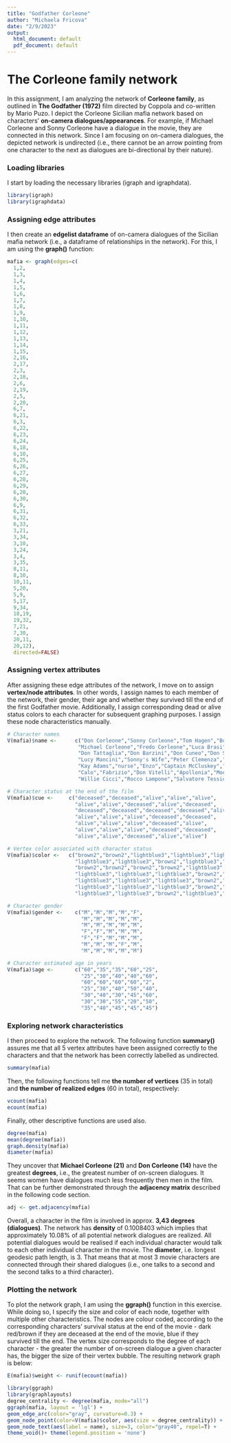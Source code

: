 ```yaml
---
title: "Godfather Corleone"
author: "Michaela Fricova"
date: "2/9/2023"
output:
  html_document: default
  pdf_document: default
---
```


# The Corleone family network
In this assignment, I am analyzing the network of **Corleone family**, as outlined in **The Godfather (1972)** film directed by Coppola and co-written by Mario Puzo. I depict the Corleone Sicilian mafia network based on characters' **on-camera dialogues/appearances**. For example, if Michael Corleone and Sonny Corleone have a dialogue in the movie, they are connected in this network. Since I am focusing on on-camera dialogues, the depicted network is undirected (i.e., there cannot be an arrow pointing from one character to the next as dialogues are bi-directional by their nature).

### Loading libraries
I start by loading the necessary libraries (igraph and igraphdata).

```r
library(igraph)
library(igraphdata)
```

### Assigning edge attributes
I then create an **edgelist dataframe** of on-camera dialogues of the Sicilian mafia network (i.e., a dataframe of relationships in the network). For this, I am using the **graph()** function:

```r
mafia <- graph(edges=c(
  1,2,
  1,3,
  1,4,
  1,5,
  1,6,
  1,7,
  1,8,
  1,9,
  1,10,
  1,11,
  1,12,
  1,13,
  1,14,
  1,15,
  2,16,
  2,17,
  2,3,
  2,18,
  2,6,
  2,19,
  2,5,
  2,20,
  6,7,
  6,21, 
  6,3,
  6,22,
  6,23,
  6,24,
  6,18,
  6,10,
  6,25,
  6,26,
  6,27,
  6,28,
  6,29,
  6,20,
  6,30,
  6,9,
  6,31,
  6,32,
  6,33,
  3,21,
  3,34,
  3,10,
  3,24,
  3,4,
  3,35,
  8,11,
  8,10,
  10,11,
  5,20,
  5,9,
  5,17,
  9,34,
  18,19,
  19,32,
  7,21,
  7,30,
  20,11,
  20,12),
  directed=FALSE)
```

### Assigning vertex attributes
After assigning these edge attributes of the network, I move on to assign **vertex/node attributes**. In other words, I assign names to each member of the network, their gender, their age and whether they survived till the end of the first Godfather movie. Additionally, I assign corresponding dead or alive status colors to each character for subsequent graphing purposes. I assign these node characteristics manually.

```r
# Character names
V(mafia)$name <-      c("Don Corleone","Sonny Corleone","Tom Hagen","Bonasera","C. C. Rizzi",
                       "Michael Corleone","Fredo Corleone","Luca Brasi","Johnny Fontane","Virgil Sollo",  
                       "Don Tattaglia","Don Barzini","Don Cuneo","Don Stracci","Anthony", 
                       "Lucy Mancini","Sonny's Wife","Peter Clemenza","Paulie Gatto","Carlo Rizzi",      
                       "Kay Adams","nurse","Enzo","Captain McCluskey","Don Tommasino",    
                       "Calo","Fabrizio","Don Vitelli","Apollonia","Moe Greene",       
                       "Willie Cicci","Rocco Lampone","Salvatore Tessio","Jack Woltz","Tessa")  

# Character status at the end of the film
V(mafia)$cue <-     c("deceased","deceased","alive","alive","alive",
                      "alive","alive","deceased","alive","deceased",
                      "deceased","deceased","deceased","deceased","alive",
                      "alive","alive","alive","deceased","deceased",
                      "alive","alive","alive","deceased","alive",
                      "alive","alive","alive","deceased","deceased",
                      "alive","alive","deceased","alive","alive")

# Vertex color associated with character status
V(mafia)$color <-   c("brown2","brown2","lightblue3","lightblue3","lightblue3",
                      "lightblue3","lightblue3","brown2","lightblue3","brown2",
                      "brown2","brown2","brown2","brown2","lightblue3",
                      "lightblue3","lightblue3","lightblue3","brown2","brown2",
                      "lightblue3","lightblue3","lightblue3","brown2","lightblue3",
                      "lightblue3","lightblue3","lightblue3","brown2","brown2",
                      "lightblue3","lightblue3","brown2","lightblue3","lightblue3")

# Character gender
V(mafia)$gender <-    c("M","M","M","M","F",
                        "M","M","M","M","M",
                        "M","M","M","M","M",
                        "F","F","M","M","M",
                        "F","F","M","M","M",
                        "M","M","M","F","M",
                        "M","M","M","M","M")

# Character estimated age in years
V(mafia)$age <-       c("60","35","35","60","25",
                        "25","30","40","40","60",
                        "60","60","60","60","2",
                        "25","30","40","50","40",
                        "30","40","30","45","60",
                        "30","30","55","20","50",
                        "35","40","45","45","45")

```

### Exploring network characteristics
I then proceed to explore the network. The following function **summary()** assures me that all 5 vertex attributes have been assigned correctly to the characters and that the network has been correctly labelled as undirected. 

```r
summary(mafia)
```

Then, the following functions tell me **the number of vertices** (35 in total) and **the number of realized edges** (60 in total), respectively:

```r
vcount(mafia)
ecount(mafia)
```

Finally, other descriptive functions are used also.

```r
degree(mafia)
mean(degree(mafia))
graph.density(mafia)
diameter(mafia)
```

They uncover that **Michael Corleone (21)** and **Don Corleone (14)** have the greatest **degrees**, i.e., the greatest number of on-screen dialogues. It seems women have dialogues much less frequently then men in the film. That can be further demonstrated through the **adjacency matrix** described in the following code section. 

```r
adj <- get.adjacency(mafia)
```

Overall, a character in the film is involved in approx. **3,43 degrees (dialogues)**. The network has **density** of 0.1008403 which implies that approximately 10.08% of all potential network dialogues are realized. All potential dialogues would be realised if each individual character would talk to each other individual character in the movie. The **diameter**, i.e. longest geodesic path length, is 3. That means that at most 3 movie characters are connected through their shared dialogues (i.e., one talks to a second and the second talks to a third character).

### Plotting the network
To plot the network graph, I am using the **ggraph()** function in this exercise. While doing so, I specify the size and color of each node, together with multiple other characteristics. The nodes are colour coded, according to the corresponding characters' survival status at the end of the movie - dark red/brown if they are deceased at the end of the movie, blue if they survived till the end. The vertex size corresponds to the degree of each character - the greater the number of on-screen dialogue a given character has, the bigger the size of their vertex bubble. The resulting network graph is below:

```r
E(mafia)$weight <- runif(ecount(mafia))
```

```r
library(ggraph)
library(graphlayouts)
degree_centrality <- degree(mafia, mode="all")
ggraph(mafia, layout = 'lgl') +
geom_edge_arc(color="gray", curvature=0.3) +
geom_node_point(color=V(mafia)$color, aes(size = degree_centrality)) +
geom_node_text(aes(label = name), size=3, color="gray40", repel=T) +
theme_void()+ theme(legend.position = 'none')
```








